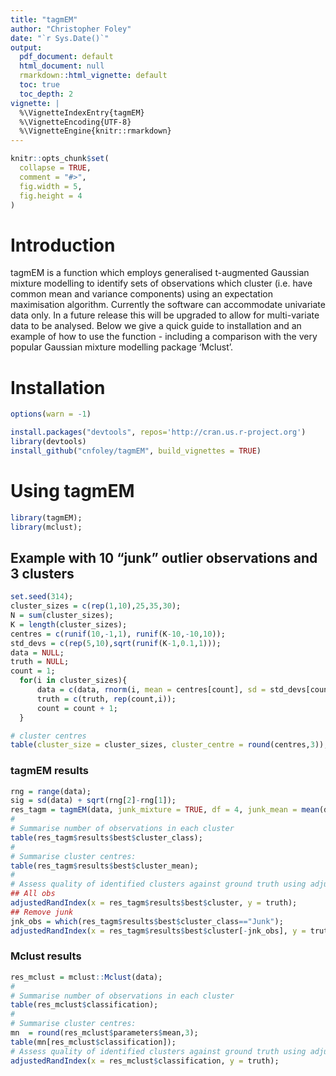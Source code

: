 ```yaml
---
title: "tagmEM"
author: "Christopher Foley"
date: "`r Sys.Date()`"
output:
  pdf_document: default
  html_document: null
  rmarkdown::html_vignette: default
  toc: true
  toc_depth: 2
vignette: |
  %\VignetteIndexEntry{tagmEM} 
  %\VignetteEncoding{UTF-8}
  %\VignetteEngine{knitr::rmarkdown} 
---
```


```r
knitr::opts_chunk$set(
  collapse = TRUE,
  comment = "#>",
  fig.width = 5, 
  fig.height = 4
)
```


# Introduction


tagmEM is a function which employs generalised t-augmented Gaussian mixture modelling to identify sets of observations which cluster (i.e. have common mean and variance components) using an expectation maximisation algorithm. Currently the software can accommodate univariate data only. In a future release this will be upgraded to allow for multi-variate data to be analysed. Below we give a quick guide to installation and an example of how to use the function - including a comparison with the very popular Gaussian mixture modelling package 'Mclust'.  


# Installation


```r
options(warn = -1)
```

```r
install.packages("devtools", repos='http://cran.us.r-project.org')
library(devtools)
install_github("cnfoley/tagmEM", build_vignettes = TRUE)
```

# Using tagmEM 

```r
library(tagmEM);
library(mclust);
```

## Example with 10 "junk" outlier observations and 3 clusters

```r
set.seed(314);
cluster_sizes = c(rep(1,10),25,35,30);
N = sum(cluster_sizes);
K = length(cluster_sizes);
centres = c(runif(10,-1,1), runif(K-10,-10,10));
std_devs = c(rep(5,10),sqrt(runif(K-1,0.1,1)));
data = NULL;
truth = NULL;
count = 1;
  for(i in cluster_sizes){
      data = c(data, rnorm(i, mean = centres[count], sd = std_devs[count]));
      truth = c(truth, rep(count,i));
      count = count + 1;
  }

# cluster centres
table(cluster_size = cluster_sizes, cluster_centre = round(centres,3));
```

### tagmEM results

```r
rng = range(data);
sig = sd(data) + sqrt(rng[2]-rng[1]);
res_tagm = tagmEM(data, junk_mixture = TRUE, df = 4, junk_mean = mean(data), junk_sd = sig);
#
# Summarise number of observations in each cluster
table(res_tagm$results$best$cluster_class);
#
# Summarise cluster centres:
table(res_tagm$results$best$cluster_mean);
#
# Assess quality of identified clusters against ground truth using adjusted Rand index
## All obs
adjustedRandIndex(x = res_tagm$results$best$cluster, y = truth);
## Remove junk
jnk_obs = which(res_tagm$results$best$cluster_class=="Junk");
adjustedRandIndex(x = res_tagm$results$best$cluster[-jnk_obs], y = truth[-jnk_obs]);
```

### Mclust results

```r
res_mclust = mclust::Mclust(data);
#
# Summarise number of observations in each cluster
table(res_mclust$classification);
#
# Summarise cluster centres:
mn  = round(res_mclust$parameters$mean,3);
table(mn[res_mclust$classification]);
# Assess quality of identified clusters against ground truth using adjusted Rand index
adjustedRandIndex(x = res_mclust$classification, y = truth);
```

